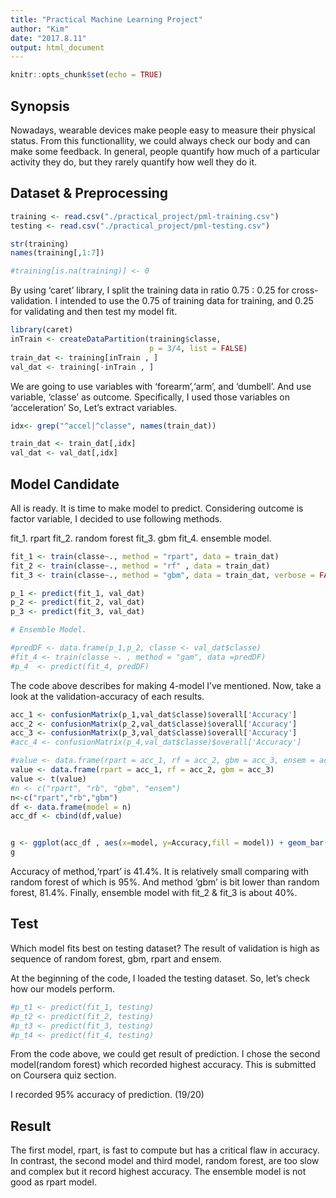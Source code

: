 ```yaml
---
title: "Practical Machine Learning Project"
author: "Kim"
date: "2017.8.11"
output: html_document
---
```


```r
knitr::opts_chunk$set(echo = TRUE)
```

## Synopsis 

  Nowadays, wearable devices make people easy to measure their physical status. From this 
  functionallity, we could always check our body and can make some feedback. 
  In general, people quantify how much of a particular activity they do, but they rarely
  quantify how well they do it. 

  
## Dataset & Preprocessing 

```r

training <- read.csv("./practical_project/pml-training.csv")
testing <- read.csv("./practical_project/pml-testing.csv")

str(training)
names(training[,1:7])

#training[is.na(training)] <- 0

``` 


 By using 'caret' library, I split the training data in ratio 0.75 : 0.25 for cross-validation. 
 I intended to use the 0.75 of training data for training, and 0.25 for validating and then test
 my model fit.
 

```r

library(caret)
inTrain <- createDataPartition(training$classe,
                               p = 3/4, list = FALSE)
train_dat <- training[inTrain , ]
val_dat <- training[-inTrain , ]

``` 

 We are going to use variables with 'forearm','arm', and 'dumbell'. And use variable, 'classe' as outcome.
 Specifically, I used those variables on 'acceleration' 
 So, Let's extract variables. 

 
```r

idx<- grep("^accel|^classe", names(train_dat))

train_dat <- train_dat[,idx]
val_dat <- val_dat[,idx]

```
 


## Model Candidate 


 All is ready. It is time to make model to predict. Considering outcome is factor variable, I decided to 
 use following methods.
  
   fit_1. rpart 
   fit_2. random forest
   fit_3. gbm
   fit_4. ensemble model. 
   
 
```r

fit_1 <- train(classe~., method = "rpart", data = train_dat)
fit_2 <- train(classe~., method = "rf" , data = train_dat)
fit_3 <- train(classe~., method = "gbm", data = train_dat, verbose = FALSE)

p_1 <- predict(fit_1, val_dat)
p_2 <- predict(fit_2, val_dat)
p_3 <- predict(fit_3, val_dat)

# Ensemble Model. 

#predDF <- data.frame(p_1,p_2, classe <- val_dat$classe)
#fit_4 <- train(classe ~. , method = "gam", data =predDF)
#p_4  <- predict(fit_4, predDF)

``` 

 
  The code above describes for making 4-model I've mentioned. 
  Now, take a look at the validation-accuracy of each results. 
  
  
```r

acc_1 <- confusionMatrix(p_1,val_dat$classe)$overall['Accuracy']
acc_2 <- confusionMatrix(p_2,val_dat$classe)$overall['Accuracy']
acc_3 <- confusionMatrix(p_3,val_dat$classe)$overall['Accuracy']
#acc_4 <- confusionMatrix(p_4,val_dat$classe)$overall['Accuracy']

#value <- data.frame(rpart = acc_1, rf = acc_2, gbm = acc_3, ensem = acc_4)
value <- data.frame(rpart = acc_1, rf = acc_2, gbm = acc_3)
value <- t(value)
#n <- c("rpart", "rb", "gbm", "ensem")
n<-c("rpart","rb","gbm")
df <- data.frame(model = n)
acc_df <- cbind(df,value)


g <- ggplot(acc_df , aes(x=model, y=Accuracy,fill = model)) + geom_bar(stat = "identity") + ggtitle("Model Accuracy with Validation dataset")
g

``` 
 
 Accuracy of method,'rpart' is 41.4%. It is relatively small comparing with random forest of which is 95%.
 And method 'gbm' is bit lower than random forest, 81.4%.
 Finally, ensemble model with fit_2 & fit_3 is about 40%.


## Test 

  Which model fits best on testing dataset? The result of validation is high as 
  sequence of random forest, gbm, rpart and ensem. 
  
  At the beginning of the code, I loaded the testing dataset. So, let's check how 
  our models perform.

```r

#p_t1 <- predict(fit_1, testing)
#p_t2 <- predict(fit_2, testing)
#p_t3 <- predict(fit_3, testing)
#p_t4 <- predict(fit_4, testing) 

``` 
  
  From the code above, we could get result of prediction. 
  I chose the second model(random forest) which recorded highest accuracy. 
  This is submitted on Coursera quiz section.
  
  I recorded 95% accuracy of prediction. (19/20)  
  
 
 
## Result

  The first model, rpart, is fast to compute but has a critical flaw in accuracy.
  In contrast, the second model and third model, random forest, are too slow and
  complex but it record highest accuracy.
  The ensemble model is not good as rpart model.
 
 
 
 
 
 
 
 
 
  
 
 
 
 